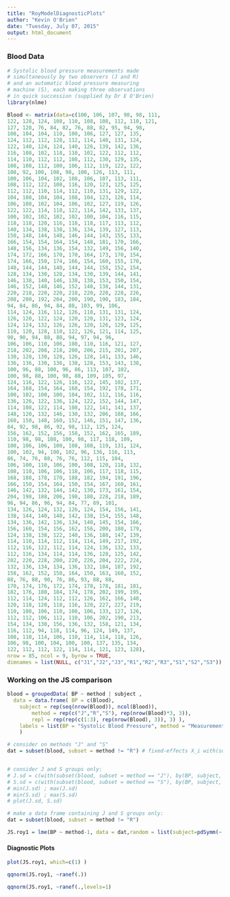 ```yaml
---
title: "RoyModelDiagnosticPlots"
author: "Kevin O'Brien"
date: "Tuesday, July 07, 2015"
output: html_document
---
```

###  Blood Data
```r
# Systolic blood pressure measurements made 
# simultaneously by two observers (J and R) 
# and an automatic blood pressure measuring
# machine (S), each making three observations 
# in quick succession (supplied by Dr E O'Brien)
library(nlme)

Blood <- matrix(data=c(100, 106, 107, 98, 98, 111, 
122, 128, 124, 108, 110, 108, 108, 112, 110, 121, 
127, 128, 76, 84, 82, 76, 88, 82, 95, 94, 98,
108, 104, 104, 110, 100, 106, 127, 127, 135,
124, 112, 112, 128, 112, 114, 140, 131, 124,
122, 140, 124, 124, 140, 126, 139, 142, 136,
116, 108, 102, 118, 110, 102, 122, 112, 112,
114, 110, 112, 112, 108, 112, 130, 129, 135,
100, 108, 112, 100, 106, 112, 119, 122, 122,
108, 92, 100, 108, 98, 100, 126, 113, 111,
100, 106, 104, 102, 108, 106, 107, 113, 111,
108, 112, 122, 108, 116, 120, 123, 125, 125,
112, 112, 110, 114, 112, 110, 131, 129, 122,
104, 108, 104, 104, 108, 104, 123, 126, 114,
106, 108, 102, 104, 106, 102, 127, 119, 126,
122, 122, 114, 118, 122, 114, 142, 133, 137,
100, 102, 102, 102, 102, 100, 104, 116, 115,
118, 118, 120, 116, 118, 118, 117, 113, 112,
140, 134, 138, 138, 136, 134, 139, 127, 113,
150, 148, 144, 148, 146, 144, 143, 155, 133,
166, 154, 154, 164, 154, 148, 181, 170, 166,
148, 156, 134, 136, 154, 132, 149, 156, 140,
174, 172, 166, 170, 170, 164, 173, 170, 154,
174, 166, 150, 174, 166, 154, 160, 155, 170,
140, 144, 144, 140, 144, 144, 158, 152, 154,
128, 134, 130, 128, 134, 130, 139, 144, 141,
146, 138, 140, 146, 138, 138, 153, 150, 154,
146, 152, 148, 146, 152, 148, 138, 144, 131,
220, 218, 220, 220, 218, 220, 228, 228, 226,
208, 200, 192, 204, 200, 190, 190, 183, 184,
94, 84, 86, 94, 84, 88, 103, 99, 106,
114, 124, 116, 112, 126, 118, 131, 131, 124,
126, 120, 122, 124, 120, 120, 131, 123, 124,
124, 124, 132, 126, 126, 120, 126, 129, 125,
110, 120, 128, 110, 122, 126, 121, 114, 125,
90, 90, 94, 88, 88, 94, 97, 94, 96,
106, 106, 110, 106, 108, 110, 116, 121, 127,
218, 202, 208, 218, 200, 206, 215, 201, 207,
130, 128, 130, 128, 126, 128, 141, 133, 146,
136, 136, 130, 136, 138, 128, 153, 143, 138,
100, 96, 88, 100, 96, 86, 113, 107, 102,
100, 98, 88, 100, 98, 88, 109, 105, 97,
124, 116, 122, 126, 116, 122, 145, 102, 137,
164, 168, 154, 164, 168, 154, 192, 178, 171,
100, 102, 100, 100, 104, 102, 112, 116, 116,
136, 126, 122, 136, 124, 122, 152, 144, 147,
114, 108, 122, 114, 108, 122, 141, 141, 137,
148, 120, 132, 146, 130, 132, 206, 188, 166,
160, 150, 148, 160, 152, 146, 151, 147, 136,
84, 92, 98, 86, 92, 98, 112, 125, 124,
156, 162, 152, 156, 158, 152, 162, 165, 189,
110, 98, 98, 108, 100, 98, 117, 118, 109,
100, 106, 106, 100, 108, 108, 119, 131, 124,
100, 102, 94, 100, 102, 96, 136, 116, 113,
86, 74, 76, 88, 76, 76, 112, 115, 104,
106, 100, 110, 106, 100, 108, 120, 118, 132,
108, 110, 106, 106, 118, 106, 117, 118, 115,
168, 188, 178, 170, 188, 182, 194, 191, 196,
166, 150, 154, 164, 150, 154, 167, 160, 161,
146, 142, 132, 144, 142, 130, 173, 161, 154,
204, 198, 188, 206, 198, 188, 228, 218, 189,
96, 94, 86, 96, 94, 84, 77, 89, 101,
134, 126, 124, 132, 126, 124, 154, 156, 141,
138, 144, 140, 140, 142, 138, 154, 155, 148,
134, 136, 142, 136, 134, 140, 145, 154, 166,
156, 160, 154, 156, 162, 156, 200, 180, 179,
124, 138, 138, 122, 140, 136, 188, 147, 139,
114, 110, 114, 112, 114, 114, 149, 217, 192,
112, 116, 122, 112, 114, 124, 136, 132, 133,
112, 116, 134, 114, 114, 136, 128, 125, 142,
202, 220, 228, 200, 220, 226, 204, 222, 224,
132, 136, 134, 134, 136, 132, 184, 187, 192,
158, 162, 152, 158, 164, 150, 163, 160, 152,
88, 76, 88, 90, 76, 86, 93, 88, 88,
170, 174, 176, 172, 174, 178, 178, 181, 181,
182, 176, 180, 184, 174, 178, 202, 199, 195,
112, 114, 124, 112, 112, 126, 162, 166, 148,
120, 118, 120, 118, 116, 120, 227, 227, 219,
110, 108, 106, 110, 108, 106, 133, 127, 126,
112, 112, 106, 112, 110, 106, 202, 190, 213,
154, 134, 130, 156, 136, 132, 158, 121, 134,
116, 112, 94, 118, 114, 96, 124, 149, 137,
108, 110, 114, 106, 110, 114, 114, 118, 126,
106, 98, 100, 104, 100, 100, 137, 135, 134,
122, 112, 112, 122, 114, 114, 121, 123, 128), 
nrow = 85, ncol = 9, byrow = TRUE,
dimnames = list(NULL, c("J1","J2","J3","R1","R2","R3","S1","S2","S3")) )

```
### Working on the JS comparison
```r
blood = groupedData( BP ~ method | subject ,
  data = data.frame( BP = c(Blood), 
    subject = rep(seq(nrow(Blood)), ncol(Blood)),
		method = rep(c("J","R","S"), rep(nrow(Blood)*3, 3)),
		repl = rep(rep(c(1:3), rep(nrow(Blood), 3)), 3) ),
	labels = list(BP = "Systolic Blood Pressure", method = "Measurement Device"),
	)
```

```r
# consider on methods "J" and "S"
dat = subset(blood, subset = method != "R") # fixed-effects X_i with(subset(dat, subset = subject == "1"), model.matrix(BP ~ method)) # random-effects Z_i with(subset(dat, subset = subject == "1"), model.matrix( ~ method -1))


# consider J and S groups only:
# J.sd = c(with(subset(blood, subset = method == "J"), by(BP, subject, sd))) 
# S.sd = c(with(subset(blood, subset = method == "S"), by(BP, subject, sd)))
# min(J.sd) ; max(J.sd)
# min(S.sd) ; max(S.sd)
# plot(J.sd, S.sd)
```

```r
# make a data frame containing J and S groups only:
dat = subset(blood, subset = method != "R")

```


```r
JS.roy1 = lme(BP ~ method-1, data = dat,random = list(subject=pdSymm(~ method-1)), weights=varIdent(form=~1|method),correlation = corSymm(form=~1 | subject/repl), method="ML")

```
#### Diagnostic Plots
```r
plot(JS.roy1, which=c(1) )
```

```r
qqnorm(JS.roy1, ~ranef(.))
```
```r
qqnorm(JS.roy1, ~ranef(.,levels=1)
```

